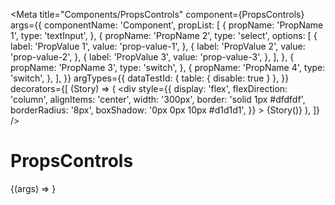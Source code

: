 
<Meta
  title="Components/PropsControls"
  component={PropsControls}
  args={{
    componentName: 'Component',
    propList: [
      {
        propName: 'PropName 1',
        type: 'textInput',
      },
      {
        propName: 'PropName 2',
        type: 'select',
        options: [
          {
            label: 'PropValue 1',
            value: 'prop-value-1',
          },
          {
            label: 'PropValue 2',
            value: 'prop-value-2',
          },
          {
            label: 'PropValue 3',
            value: 'prop-value-3',
          },
        ],
      },
      {
        propName: 'PropName 3',
        type: 'switch',
      },
      {
        propName: 'PropName 4',
        type: 'switch',
      },
    ],
  }}
  argTypes={{
    dataTestId: { table: { disable: true } },
  }}
  decorators={[
    (Story) => (
      <div
        style={{
          display: 'flex',
          flexDirection: 'column',
          alignItems: 'center',
          width: '300px',
          border: 'solid 1px #dfdfdf',
          borderRadius: '8px',
          boxShadow: '0px 0px 10px #d1d1d1',
        }}
      >
        {Story()}
      </div>
    ),
  ]}
/>

# PropsControls

<Canvas>
  <Story name="PropsControls">{(args) => <PropsControls {...args} />}</Story>
</Canvas>
